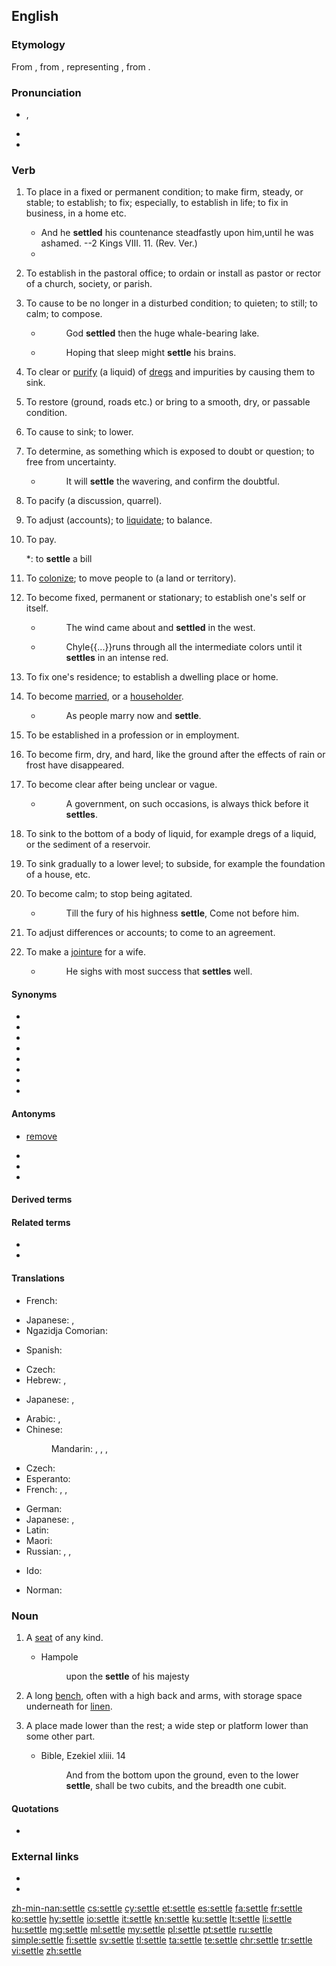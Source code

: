 ==English==
{{rfc|outdated definitions and citations|lang=en}}
{{Webster 1913}}

===Etymology===
{{PIE root|en|sed}}
From {{etyl|ang|en}} {{m|ang|setl}}, from {{etyl|gem-pro|en}} {{m|gem-pro|*setla-}}, representing {{etyl|ine-pro|en}} {{m|ine-pro|*sed-lo-}}, from {{m|ine-pro|*sed-||sit}}.

===Pronunciation===
* {{enPR|sĕtʹəl}}, {{IPA|/ˈsɛtəl/|lang=en}}
* {{audio|en-us-settle.ogg|Audio (US)|lang=en}}
* {{rhymes|ɛtəl|lang=en}}

===Verb===
{{en-verb|settl}}

# {{context|transitive|lang=en}} To place in a fixed or permanent condition; to make firm, steady, or stable; to establish; to fix; especially, to establish in life; to fix in business, in a home etc.
#* And he '''settled''' his countenance steadfastly upon him,until he was ashamed. --2 Kings VIII. 11. (Rev. Ver.)
#* {{quote-book|year=1700|title=[[w:Metamorphoses‎|Metamorphoses]]|author=[[w:Ovid|Ovid]]|by=[[w:John Dryden|John Dryden]]|passage=The father thought the time drew on Of '''settling''' in the world his only son.}}
# {{context|transitive|obsolete|US|lang=en}} To establish in the pastoral office; to ordain or install as pastor or rector of a church, society, or parish.
#: {{usex|lang=en|to '''settle''' a minister}}
# {{context|transitive|lang=en}} To cause to be no longer in a disturbed condition; to quieten; to still; to calm; to compose.
#* {{w|George Chapman}}
#*: God '''settled''' then the huge whale-bearing lake.
#* {{w|John Bunyan}}
#*: Hoping that sleep might '''settle''' his brains.
# {{context|transitive|lang=en}} To clear or [[purify]] (a liquid) of [[dregs]] and impurities by causing them to sink.
#: {{usex|lang=en|to '''settle''' coffee, or the grounds of coffee}}
# {{context|transitive|lang=en}} To restore (ground, roads etc.) or bring to a smooth, dry, or passable condition.
#: {{usex|lang=en|clear weather '''settles''' the roads}}
# {{context|transitive|lang=en}} To cause to sink; to lower.
#: {{usex|lang=en|to '''settle''' the contents of a barrel or bag by shaking it}}
# {{context|transitive|lang=en}} To determine, as something which is exposed to doubt or question; to free from uncertainty.
#* {{w|Jonathan Swift}}
#*: It will '''settle''' the wavering, and confirm the doubtful.
#: {{usex|lang=en|to '''settle''' the mind when agitated;&nbsp; to '''settle''' questions of law;&nbsp; to '''settle''' the succession to a throne;&nbsp; to '''settle''' an allowance}}
# {{context|transitive|lang=en}} To pacify (a discussion, quarrel).
#: {{usex|lang=en|to '''settle''' a quarrel}}
# {{context|transitive|archaic|lang=en}} To adjust (accounts); to [[liquidate]]; to balance.
#: {{usex|lang=en|to '''settle''' an account}}
# {{context|transitive|colloquial|lang=en}} To pay.
#*: to '''settle''' a bill
# {{context|transitive|lang=en}} To [[colonize]]; to move people to (a land or territory).
#: {{usex|lang=en|the French first '''settled''' Canada;&nbsp; the Puritans '''settled''' New England;&nbsp; Plymouth was settled in 1620.}}
# {{context|intransitive|lang=en}} To become fixed, permanent or stationary; to establish one's self or itself.
#* {{w|Francis Bacon}}
#*: The wind came about and '''settled''' in the west.
#* {{w|John Arbuthnot}}
#*: Chyle{{...}}runs through all the intermediate colors until it '''settles''' in an intense red.
# {{context|intransitive|lang=en}} To fix one's residence; to establish a dwelling place or home.
#: {{usex|lang=en|the Saxons who '''settled''' in Britain}}
# {{context|intransitive|lang=en}} To become [[married]], or a [[householder]].
#* {{w|Matthew Prior}}
#*: As people marry now and '''settle'''.
# {{context|intransitive|lang=en}} To be established in a profession or in employment.
#: {{usex|lang=en|to '''settle''' in the practice of law}}
# {{context|intransitive|lang=en}} To become firm, dry, and hard, like the ground after the effects of rain or frost have disappeared.
#: {{usex|lang=en|the roads '''settled''' late in the spring.}}
# {{context|intransitive|lang=en}} To become clear after being unclear or vague.
#* {{w|Joseph Addison}}
#*: A government, on such occasions, is always thick before it '''settles'''.
#: {{usex|lang=en|the weather '''settled''';&nbsp; wine '''settles''' by standing}}
# {{context|intransitive|lang=en}} To sink to the bottom of a body of liquid, for example dregs of a liquid, or the sediment of a reservoir.
# {{context|intransitive|lang=en}} To sink gradually to a lower level; to subside, for example the foundation of a house, etc.
# {{context|intransitive|lang=en}} To become calm; to stop being agitated.
#* {{w|William Shakespeare}}
#*: Till the fury of his highness '''settle''', Come not before him.
# {{context|intransitive|lang=en}} To adjust differences or accounts; to come to an agreement.
#: {{usex|lang=en|He has '''settled''' with his creditors.}}
# {{context|intransitive|obsolete|lang=en}} To make a [[jointure]] for a wife.
#* {{w|Samuel Garth}}
#*: He sighs with most success that '''settles''' well.

====Synonyms====
* {{l/en|adjust}}
* {{l/en|arrange}}
* {{l/en|compose}}
* {{l/en|decide}}
* {{l/en|determine}}
* {{l/en|establish}}
* {{l/en|fix}}
* {{l/en|regulate}}

====Antonyms====
* {{sense|to place in a fixed or permanent condition}} [[remove]]
* {{l/en|disturb}}
* {{l/en|agitate}}
* {{l/en|wander}}

====Derived terms====
{{der3|{{l/en|settle bed}} {{qualifier|British, a bed convertible into a seat}}|settle down|settle for|settle in|settle on|{{l/en|settle the land}} {{qualifier|obsolete, nautical: to cause land to appear to sink (that is, to cause it to appear lower) by receding away from it}}|settle up|settle upon|lang=en|settleable}}

====Related terms====
* {{l/en|settlement}}
* {{l/en|settler}}

====Translations====
{{trans-top|to place in a fixed or permanent condition}}
* French: {{t+|fr|installer}}
{{trans-mid}}
* Japanese: {{t+|ja|取り付ける|tr=toritsukeru}}, {{t+|ja|据える|tr=sueru}}
* Ngazidja Comorian: {{t|zdj|ehantsi|alt=hwehantsi}}
{{trans-bottom}}

{{trans-top|to determine, establish}}
* Spanish: {{t+|es|resolver}}
{{trans-mid}}
{{trans-bottom}}

{{trans-top|to adjust, as something in discussion; to make up; to compose; to pacify}}
* Czech: {{t|cs|urovnat}}
* Hebrew: {{t|he|הסכים|m|tr=hiskim}}, {{t+|he|הגיע לעמק השווה|m|tr=higi`a le`emeq hashaveh}}
{{trans-mid}}
* Japanese: {{t|ja|解決|alt=解決する|tr=kaiketsu suru}}, {{t|ja|鎮める|tr=shizumeru}}
{{trans-bottom}}

{{trans-top|to fix one's residence}}
* Arabic: {{t|ar|استعمر|tr=istá`mara}}, {{t+|ar|استوطن|tr=istáwTana}}
* Chinese:
*: Mandarin: {{t+|cmn|殖民|tr=zhímín|sc=Hani}}, {{t+|cmn|定居|tr=dìngjū|sc=Hani}}, {{t|cmn|安家落戶|sc=Hani}}, {{t+|cmn|安家落户|tr=ānjiāluòhù|sc=Hani}}
* Czech: {{t|cs|[[usadit]] se}}
* Esperanto: {{t|eo|enloĝiĝi}}
* French: {{t+|fr|s'installer}}, {{t+|fr|coloniser}}, {{t+|fr|s'habituer}}
{{trans-mid}}
* German: {{t+|de|siedeln}}
* Japanese: {{t|ja|居着く|tr=いつく, itsuku}}, {{t|ja|落ち着く|tr=おちつく, ochitsuku}}
* Latin: {{t|la|sedeo}}
* Maori: {{t|mi|whakataiwhenua}}
* Russian: {{t+|ru|сели́ться}}, {{t+|ru|заселя́ть}}, {{t+|ru|колонизи́ровать}} {{qualifier|colonise}}
{{trans-bottom}}

{{checktrans-top}}
* Ido: {{t+check|io|quitigar}}
{{trans-mid}}
* Norman: {{t-check|nrf|settler}} {{qualifier|Jersey}}
{{trans-bottom}}

===Noun===
{{en-noun}}

# {{context|archaic|lang=en}} A [[seat]] of any kind.
#* Hampole
#*: upon the '''settle''' of his majesty
# A long [[bench]], often with a high back and arms, with storage space underneath for [[linen]].
# {{context|obsolete|lang=en}} A place made lower than the rest; a wide step or platform lower than some other part.
#* Bible, Ezekiel xliii. 14
#*: And from the bottom upon the ground, even to the lower '''settle''', shall be two cubits, and the breadth one cubit.

====Quotations====
* {{seeCites}}

===External links===
* {{R:Webster 1913}}
* {{R:Century 1911}}

[[zh-min-nan:settle]]
[[cs:settle]]
[[cy:settle]]
[[et:settle]]
[[es:settle]]
[[fa:settle]]
[[fr:settle]]
[[ko:settle]]
[[hy:settle]]
[[io:settle]]
[[it:settle]]
[[kn:settle]]
[[ku:settle]]
[[lt:settle]]
[[li:settle]]
[[hu:settle]]
[[mg:settle]]
[[ml:settle]]
[[my:settle]]
[[pl:settle]]
[[pt:settle]]
[[ru:settle]]
[[simple:settle]]
[[fi:settle]]
[[sv:settle]]
[[tl:settle]]
[[ta:settle]]
[[te:settle]]
[[chr:settle]]
[[tr:settle]]
[[vi:settle]]
[[zh:settle]]